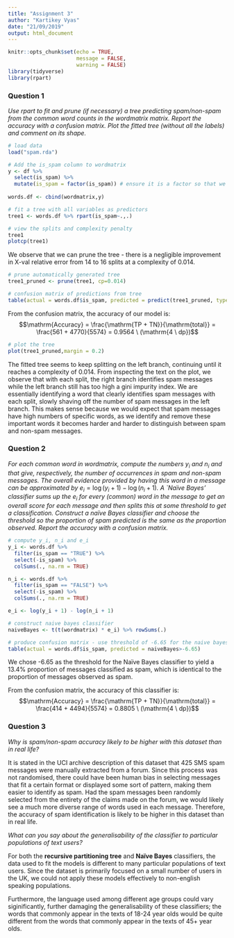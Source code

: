 ```yaml
---
title: "Assignment 3"
author: "Kartikey Vyas"
date: "21/09/2019"
output: html_document
---
```


```r
knitr::opts_chunk$set(echo = TRUE,
                      message = FALSE,
                      warning = FALSE)
library(tidyverse)
library(rpart)
```

### Question 1
*Use rpart to fit and prune (if necessary) a tree predicting spam/non-spam from the common word counts in the wordmatrix matrix. Report the accuracy with a confusion matrix. Plot the fitted tree (without all the labels) and comment on its shape.*

```r
# load data
load("spam.rda")

# Add the is_spam column to wordmatrix
y <- df %>% 
  select(is_spam) %>%
  mutate(is_spam = factor(is_spam)) # ensure it is a factor so that we can treat this as a classification problem
  
words.df <- cbind(wordmatrix,y)

# fit a tree with all variables as predictors
tree1 <- words.df %>% rpart(is_spam~.,.)

# view the splits and complexity penalty
tree1
plotcp(tree1)
```

We observe that we can prune the tree - there is a negligible improvement in X-val relative error from 14 to 16 splits at a complexity of 0.014.

```r
# prune automatically generated tree
tree1_pruned <- prune(tree1, cp=0.014)

# confusion matrix of predictions from tree
table(actual = words.df$is_spam, predicted = predict(tree1_pruned, type = "class"))
```
From the confusion matrix, the accuracy of our model is:
  $$\mathrm{Accuracy} = \frac{\mathrm{TP + TN}}{\mathrm{total}} = \frac{561 + 4770}{5574} = 0.9564 \ (\mathrm{4 \ dp})$$

```r
# plot the tree
plot(tree1_pruned,margin = 0.2)
```

The fitted tree seems to keep splitting on the left branch, continuing until it reaches a complexity of 0.014. From inspecting the text on the plot, we observe that with each split, the right branch identifies spam messages while the left branch still has too high a gini impurity index. We are essentially identifying a word that clearly identifies spam messages with each split, slowly shaving off the number of spam messages in the left branch. This makes sense because we would expect that spam messages have high numbers of specific words, as we identify and remove these important words it becomes harder and harder to distinguish between spam and non-spam messages.


### Question 2
*For each common word in wordmatrix, compute the numbers* $y_i$ *and* $n_i$ *and that give, respectively,  the number of occurrences in spam and non-spam messages. The overall evidence provided by having this word in a message can be approximated by* $e_i = \log(y_i+1) - \log(n_i+1)$*. A `Naïve Bayes’ classifier sums up the* $e_i$ *for every (common) word in the message to get an overall score for each message and then splits this at some threshold to get a classification. Construct a naïve Bayes classifier and choose the threshold so the proportion of spam predicted is the same as the proportion observed. Report the accuracy with a confusion matrix.*

```r
# compute y_i, n_i and e_i
y_i <- words.df %>%
  filter(is_spam == "TRUE") %>%
  select(-is_spam) %>%
  colSums(., na.rm = TRUE)

n_i <- words.df %>%
  filter(is_spam == "FALSE") %>%
  select(-is_spam) %>%
  colSums(., na.rm = TRUE)

e_i <- log(y_i + 1) - log(n_i + 1)

# construct naive bayes classifier
naiveBayes <- t(t(wordmatrix) * e_i) %>% rowSums(.)

# produce confusion matrix - use threshold of -6.65 for the naive bayes classifier
table(actual = words.df$is_spam, predicted = naiveBayes>-6.65)
```

We chose -6.65 as the threshold for the Naïve Bayes classifier to yield a 13.4% proportion of messages classified as spam, which is identical to the proportion of messages observed as spam.

From the confusion matrix, the accuracy of this classifier is:
  $$\mathrm{Accuracy} = \frac{\mathrm{TP + TN}}{\mathrm{total}} = \frac{414 + 4494}{5574} = 0.8805 \ (\mathrm{4 \ dp})$$
  
### Question 3
*Why is spam/non-spam accuracy likely to be higher with this dataset than in real life?*

It is stated in the UCI archive description of this dataset that 425 SMS spam messages were manually extracted from a forum. Since this process was not randomised, there could have been human bias in selecting messages that fit a certain format or displayed some sort of pattern, making them easier to identify as spam. Had the spam messages been randomly selected from the entirety of the claims made on the forum, we would likely see a much more diverse range of words used in each message. Therefore, the accuracy of spam identification is likely to be higher in this dataset than in real life.

*What can you say about the generalisability of the classifier to particular populations of text users?*

For both the **recursive partitioning tree** and **Naïve Bayes** classifiers, the data used to fit the models is different to many particular populations of text users. Since the dataset is primarily focused on a small number of users in the UK, we could not apply these models effectively to non-english speaking populations. 

Furthermore, the language used among different age groups could vary siginificantly, further damaging the generalisability of these classifiers; the words that commonly appear in the texts of 18-24 year olds would be quite different from the words that commonly appear in the texts of 45+ year olds.